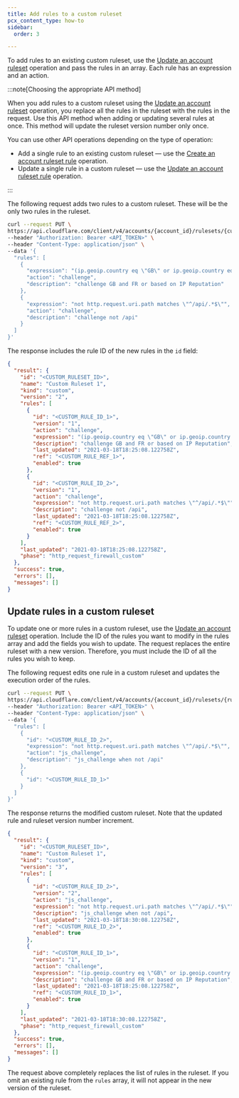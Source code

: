 ```yaml
---
title: Add rules to a custom ruleset
pcx_content_type: how-to
sidebar:
  order: 3

---
```


To add rules to an existing custom ruleset, use the [Update an account ruleset](/api/operations/updateAccountRuleset) operation and pass the rules in an array. Each rule has an expression and an action.

:::note[Choosing the appropriate API method]


When you add rules to a custom ruleset using the [Update an account ruleset](/api/operations/updateAccountRuleset) operation, you replace all the rules in the ruleset with the rules in the request. Use this API method when adding or updating several rules at once. This method will update the ruleset version number only once.

You can use other API operations depending on the type of operation:

* Add a single rule to an existing custom ruleset — use the [Create an account ruleset rule](/api/operations/createAccountRulesetRule) operation.
* Update a single rule in a custom ruleset — use the [Update an account ruleset rule](/api/operations/updateAccountRulesetRule) operation.


:::

The following request adds two rules to a custom ruleset. These will be the only two rules in the ruleset.

```bash title="Request"
curl --request PUT \
https://api.cloudflare.com/client/v4/accounts/{account_id}/rulesets/{custom_ruleset_id} \
--header "Authorization: Bearer <API_TOKEN>" \
--header "Content-Type: application/json" \
--data '{
  "rules": [
    {
      "expression": "(ip.geoip.country eq \"GB\" or ip.geoip.country eq \"FR\") or cf.threat_score > 0",
      "action": "challenge",
      "description": "challenge GB and FR or based on IP Reputation"
    },
    {
      "expression": "not http.request.uri.path matches \"^/api/.*$\"",
      "action": "challenge",
      "description": "challenge not /api"
    }
  ]
}'
```

The response includes the rule ID of the new rules in the `id` field:

```json title="Response"
{
  "result": {
    "id": "<CUSTOM_RULESET_ID>",
    "name": "Custom Ruleset 1",
    "kind": "custom",
    "version": "2",
    "rules": [
      {
        "id": "<CUSTOM_RULE_ID_1>",
        "version": "1",
        "action": "challenge",
        "expression": "(ip.geoip.country eq \"GB\" or ip.geoip.country eq \"FR\") or cf.threat_score \u003e 0",
        "description": "challenge GB and FR or based on IP Reputation",
        "last_updated": "2021-03-18T18:25:08.122758Z",
        "ref": "<CUSTOM_RULE_REF_1>",
        "enabled": true
      },
      {
        "id": "<CUSTOM_RULE_ID_2>",
        "version": "1",
        "action": "challenge",
        "expression": "not http.request.uri.path matches \"^/api/.*$\"",
        "description": "challenge not /api",
        "last_updated": "2021-03-18T18:25:08.122758Z",
        "ref": "<CUSTOM_RULE_REF_2>",
        "enabled": true
      }
    ],
    "last_updated": "2021-03-18T18:25:08.122758Z",
    "phase": "http_request_firewall_custom"
  },
  "success": true,
  "errors": [],
  "messages": []
}
```

## Update rules in a custom ruleset

To update one or more rules in a custom ruleset, use the [Update an account ruleset](/api/operations/updateAccountRuleset) operation. Include the ID of the rules you want to modify in the rules array and add the fields you wish to update. The request replaces the entire ruleset with a new version. Therefore, you must include the ID of all the rules you wish to keep.

The following request edits one rule in a custom ruleset and updates the execution order of the rules.

```bash title="Request"
curl --request PUT \
https://api.cloudflare.com/client/v4/accounts/{account_id}/rulesets/{ruleset_id} \
--header "Authorization: Bearer <API_TOKEN>" \
--header "Content-Type: application/json" \
--data '{
  "rules": [
    {
      "id": "<CUSTOM_RULE_ID_2>",
      "expression": "not http.request.uri.path matches \"^/api/.*$\"",
      "action": "js_challenge",
      "description": "js_challenge when not /api"
    },
    {
      "id": "<CUSTOM_RULE_ID_1>"
    }
  ]
}'
```

The response returns the modified custom ruleset. Note that the updated rule and ruleset version number increment.

```json title="Response"
{
  "result": {
    "id": "<CUSTOM_RULESET_ID>",
    "name": "Custom Ruleset 1",
    "kind": "custom",
    "version": "3",
    "rules": [
      {
        "id": "<CUSTOM_RULE_ID_2>",
        "version": "2",
        "action": "js_challenge",
        "expression": "not http.request.uri.path matches \"^/api/.*$\"",
        "description": "js_challenge when not /api",
        "last_updated": "2021-03-18T18:30:08.122758Z",
        "ref": "<CUSTOM_RULE_ID_2>",
        "enabled": true
      },
      {
        "id": "<CUSTOM_RULE_ID_1>",
        "version": "1",
        "action": "challenge",
        "expression": "(ip.geoip.country eq \"GB\" or ip.geoip.country eq \"FR\") or cf.threat_score \u003e 0",
        "description": "challenge GB and FR or based on IP Reputation",
        "last_updated": "2021-03-18T18:25:08.122758Z",
        "ref": "<CUSTOM_RULE_ID_1>",
        "enabled": true
      }
    ],
    "last_updated": "2021-03-18T18:30:08.122758Z",
    "phase": "http_request_firewall_custom"
  },
  "success": true,
  "errors": [],
  "messages": []
}
```

The request above completely replaces the list of rules in the ruleset. If you omit an existing rule from the `rules` array, it will not appear in the new version of the ruleset.
